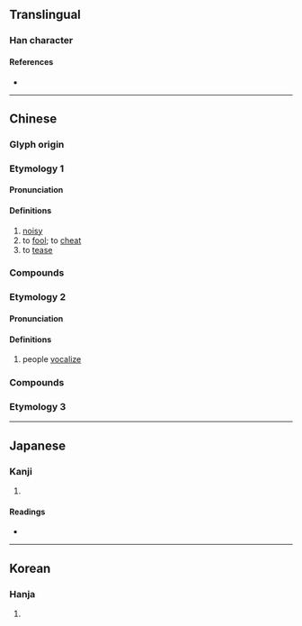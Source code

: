 {{also|閧|鬨}}
{{character info/new}}
==Translingual==

===Han character===
{{Han char|rn=30|rad=口|as=06|sn=9|four=64081|canj=RTC|ids=⿰口共}}

====References====
* {{Han ref|kx=0188.200|dkj=03588|dj=0408.070|hdz=10612.030|uh=54C4|ud=21700|bh=ABA1|bd=43937}}

----

==Chinese==
{{zh-forms}}

===Glyph origin===
{{Han etym}}

===Etymology 1===

====Pronunciation====
{{zh-pron
|m=hǒng
|m_note=hòng - noisy; hǒng - to fool, to tease
|c=hung6,hung3
|h=pfs=
|md=
|mn=ml:hóng/háng/tw,zz:hōng
|mn_note=hóng - literary; háng - vernacular
|w=
|mc=y
|oc=y
|cat=v,a
}}

====Definitions====
{{zh-hanzi}}

# [[noisy]]
# to [[fool]]; to [[cheat]]
# to [[tease]]

===Compounds===
{{zh-der|哄嚇騙詐|啜哄|哄騙|哄賺|哄弄|侵哄|哄人|攛哄鳥亂|攛哄|瞞哄|撮科打哄|打哄|蒙哄|誆哄|賺哄|調哄|詐哄}}

===Etymology 2===

====Pronunciation====
{{zh-pron
|m=hōng
|c=hung1
|h=pfs=
|md=
|mn=ml:hong/qz,xm,zz:hang
|mn_note=hong - literary; hang - vernacular
|w=
|cat=v
}}

====Definitions====
{{zh-hanzi}}

# people [[vocalize]]
#: {{zh-also|叿}}

===Compounds===
{{zh-der|一哄而上|串哄|哄動|亂哄哄|哄傳一時|哄搶|一哄而起|哄哄翕翕|一哄而集|一哄而散|和哄|哄抬物價|哄傳|哄抬|喧哄|哄堂大笑|哄堂|哄然|稀里打哄|熱鬧哄哄|打和哄|胡廝哄|鬧哄哄|趁哄打劫|趁哄}}

===Etymology 3===
{{zh-see|鬨}}

----

==Japanese==

===Kanji===
{{ja-kanji|grade=|rs=口06}}

# {{defn|lang=ja|sort=口06}}

====Readings====
* {{ja-readings|on=[[こう]] (kō)|kun=[[こえ]] (koe), [[たぶらかす]] (taburakasu)}}

----

==Korean==

===Hanja===
{{ko-hanja|hangeul=홍|rv=hong|mr=hong}}

# {{defn|lang=ko|sort=口06}}